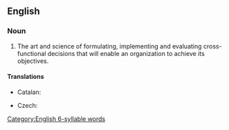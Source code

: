 ==English==
{{wikipedia}}

===Noun===
{{en-noun|-}}

# {{lb|en|management}} The art and science of formulating, implementing and evaluating cross-functional decisions that will enable an organization to achieve its objectives.

====Translations====
{{trans-top|art and science}}
* Catalan: {{t|ca|direcció estratègica|f}}
{{trans-mid}}
* Czech: {{t|cs|strategické řízení|n}}
{{trans-bottom}}

[[Category:English 6-syllable words]]